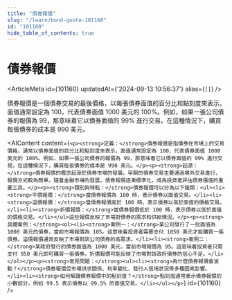 ```yaml
---
title: "債券報價"
slug: "/learn/bond-quote-101160"
id: "101160"
hide_table_of_contents: true
---
```



# 債券報價

<ArticleMeta id={101160} updatedAt={'2024-09-13 10:56:37'} alias={`[]`} />
<div className='border-solid border-b border-t-0 my-4 border-[var(--ifm-color-gray-300)]' />

債券報價是一個債券交易的最後價格，以每張債券面值的百分比和點刻度來表示。面值通常設定為 100，代表債券面值 1000 美元的 100%。例如，如果一張公司債券的報價為 99，那意味着它以債券面值的 99% 進行交易。在這種情況下，購買每張債券的成本是 990 美元。

<AIContent content={`<p><strong>定義：</strong>債券報價是指債券在市場上的交易價格，通常以債券面值的百分比和點刻度來表示。面值通常設定為 100，代表債券面值 1000 美元的 100%。例如，如果一張公司債券的報價為 99，那意味着它以債券面值的 99% 進行交易。在這種情況下，購買每張債券的成本是 990 美元。</p><p><strong>起源：</strong>債券報價的概念起源於債券市場的發展。早期的債券交易主要通過場外交易進行，報價方式較為簡單。隨着金融市場的發展，債券報價逐漸標準化，成為投資者評估債券價值的重要工具。</p><p><strong>類別與特點：</strong>債券報價可以分為以下幾類：<ul><li><strong>平價報價：</strong>當債券報價為 100 時，表示債券以面值交易。</li><li><strong>溢價報價：</strong>當債券報價高於 100 時，表示債券以高於面值的價格交易。</li><li><strong>折價報價：</strong>當債券報價低於 100 時，表示債券以低於面值的價格交易。</li></ul>這些報價反映了市場對債券的需求和供給情況。</p><p><strong>具體案例：</strong><ol><li><strong>案例一：</strong>某公司發行了一批面值為 1000 美元的債券，當前市場報價為 105。這意味着投資者需要支付 1050 美元才能購買一張債券。溢價報價通常反映了市場對該公司債券的高需求。</li><li><strong>案例二：</strong>某政府發行的債券面值為 1000 美元，當前市場報價為 95。這意味着投資者只需支付 950 美元即可購買一張債券。折價報價可能反映了市場對該政府債券的信心不足。</li></ol></p><p><strong>常見問題：</strong><ul><li><strong>為什麼債券報價會波動？</strong>債券報價受市場供求關係、利率變化、發行人信用狀況等多種因素影響。</li><li><strong>如何解讀債券報價中的點刻度？</strong>點刻度通常表示債券報價的小數部分，例如 99.5 表示債券以 99.5% 的面值交易。</li></ul></p>`} id={101160} />
